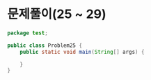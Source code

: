 # 문제풀이(25 ~ 29)

```java filename="Problem15.java" showLineNumbers copy
package test;

public class Problem25 {
	public static void main(String[] args) {

	}
}
```
